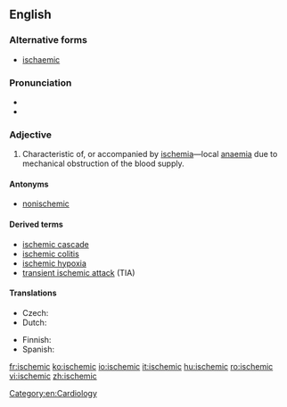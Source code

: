 ==English==

===Alternative forms===
* {{qualifier|UK}} [[ischaemic]]

===Pronunciation===
* {{rhymes|iːmɪk}}
* {{IPA|/ɪˈskiːmɪk/}}

===Adjective===
{{en-adj}}

# {{context|pathology|lang=en}} Characteristic of, or accompanied by [[ischemia]]—local [[anaemia]] due to mechanical obstruction of the blood supply.

====Antonyms====
* [[nonischemic]]

====Derived terms====
* [[ischemic cascade]]
* [[ischemic colitis]]
* [[ischemic hypoxia]]
* [[transient ischemic attack]] (TIA)

====Translations====
{{trans-top|characteristic of, or accompanied by ischemia}}
* Czech: {{t|cs|ischemický|m}}
* Dutch: {{t|nl|ischemische}}
{{trans-mid}}
* Finnish: {{t|fi|iskeeminen}}
* Spanish: {{t+|es|isquémico}}
{{trans-bottom}}

[[Category:en:Cardiology]]

[[fr:ischemic]]
[[ko:ischemic]]
[[io:ischemic]]
[[it:ischemic]]
[[hu:ischemic]]
[[ro:ischemic]]
[[vi:ischemic]]
[[zh:ischemic]]